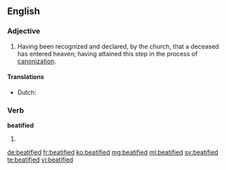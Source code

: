 ==English==

===Adjective===
{{en-adj|-}}

# {{context|Roman Catholic|lang=en}} Having been recognized and declared, by the church, that a deceased has entered heaven; having attained this step in the process of [[canonization]].

====Translations====
{{trans-top|declared that a deceased has entered heaven}}
* Dutch: {{t+|nl|zalig}}
{{trans-mid}}
{{trans-bottom}}

===Verb===
'''beatified'''

# {{en-past of|beatify}}

[[de:beatified]]
[[fr:beatified]]
[[ko:beatified]]
[[mg:beatified]]
[[ml:beatified]]
[[sv:beatified]]
[[te:beatified]]
[[vi:beatified]]